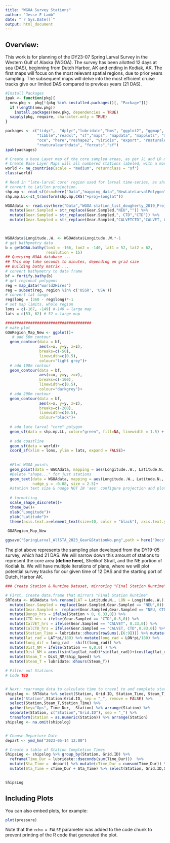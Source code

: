 ```yaml
---
title: "WGOA Survey Stations"
author: "Jesse F Lamb"
date: "`r Sys.Date()`"
output: html_document
---
```


## Overview:

This work is for planning of the DY23-07 Spring Larval Survey in the Western Gulf of Alaska (WGOA).  The survey has been allotted 12 days at sea (DAS), beginning from Dutch Harbor, AK and ending in Kodiak, AK.  The first maps will focus on the most relevant spatial regions, due to prior years sampling.  The subsequent maps will delve into the most efficient cruise tracks give our limited DAS compared to previous years (21 DAS).  
```r
#Install Packages
ipak <- function(pkg){
  new.pkg <- pkg[!(pkg %in% installed.packages()[, "Package"])]
  if (length(new.pkg)) 
    install.packages(new.pkg, dependencies = TRUE)
  sapply(pkg, require, character.only = TRUE)
}

packages <- c("tidyr",  "dplyr","lubridate","hms", "ggplot2", "ggmap", "lattice", "stringr", "data.table",  
              "tibble","readxl", "sf","maps", "mapdata", "mapplots", "mapview", "marmap", "Cairo", "ncdf4",
              "oce", "here","reshape2", "viridis", "export", "rnaturalearth", 
              "rnaturalearthdata", "forcats","sf")
ipak(packages) 

# Create a base Layer map of the core sampled areas, as per JL and LR meeting on 2023-02-16
# Create Base Layer Maps will all numbered stations labeled, with a more focused region (not whole WGOA)
world <- ne_countries(scale = "medium", returnclass = "sf")
class(world)

# Read in "late-larval core" region used for larval time-series, as shapefile:
# convert to Lat/lon projection.
shp.mp <- read_sf(dsn=here("Data","mapping_data","NewLateLarvalPolygon"),layer="Survey_poly")
shp.mp.LL<-st_transform(shp.mp,CRS("+proj=longlat"))

WGOAdata <- read.csv(here("Data","WGOA station_list_dougherty_2019_ProjInstrutions.csv")) %>% 
  mutate(Gear.Sampled = str_replace(Gear.Sampled,"NEU","")) %>% 
  mutate(Gear.Sampled = str_replace(Gear.Sampled,", CTD","CTD")) %>% 
  mutate(Gear.Sampled = str_replace(Gear.Sampled,"CALVETCTD","CALVET, CTD")) 


  
WGOAdata$Longitude..W. <- WGOAdata$Longitude..W.*-1
# get bathymetry data
b = getNOAA.bathy(lon1 = -166, lon2 = -140, lat1 = 52, lat2 = 62, 
                  resolution = 15)
## Querying NOAA database ...
## This may take seconds to minutes, depending on grid size
## Building bathy matrix ...
# convert bathymetry to data frame
bf = fortify.bathy(b)
# get regional polygons
reg = map_data("world2Hires")
reg = subset(reg, region %in% c('USSR', 'USA'))
# convert lat longs
reg$long = (360 - reg$long)*-1
# set map limits, whole region
lons = c(-167, -149) #-140 = large map
lats = c(53, 62) # 52 = large map

######################################
# make plot
GOARegion_Map_New <- ggplot()+
   # add 50m contour
  geom_contour(data = bf, 
               aes(x=x, y=y, z=z),
               breaks=c(-50),
               linewidth=c(0.5),
               colour="light grey")+
  # add 100m contour
  geom_contour(data = bf, 
               aes(x=x, y=y, z=z),
               breaks=c(-100),
               linewidth=c(0.5),
               colour="darkgrey")+
  # add 200m contour
  geom_contour(data = bf, 
               aes(x=x, y=y, z=z),
               breaks=c(-200),
               linewidth=c(0.5),
               colour="black")+
  
  # add late larval "core" polygon
  geom_sf(data = shp.mp.LL, color="green", fill=NA, linewidth = 1.5) +
  
  # add coastline
  geom_sf(data = world)+
  coord_sf(xlim = lons, ylim = lats, expand = FALSE)+
  
  
  #Plot WGOA points
  geom_point(data = WGOAdata, mapping = aes(Longitude..W., Latitude.N., shape = Gear.Sampled), size = 1)+ 
  #Delete "shape..." for just stations
  geom_text(data = WGOAdata, mapping = aes(Longitude..W., Latitude.N., label = Station ), 
            nudge_y = -0.08, size = 2.5)+ 
  #station text size & nudge NOT IN 'aes' configure projection and plot domain coord_map(xlim = lons, ylim = lats)+
  
  # formatting
  scale_shape_discrete()+ 
  theme_bw()+
  xlab("Longitude")+
  ylab("Latitude")+
  theme(axis.text.x=element_text(size=10, color = "black"), axis.text.y = element_text(size=10, color = "black")) 
  
 GOARegion_Map_New

ggsave("SpringLarval_AllSTA_2023_Gear&StationNo.png",path = here("Docs"), height = 8.5, width = 11, units = "in")

```

The plot above represents the sampling plan developed from the DY19-05 survey, which had 21 DAS.  We will narrow down this amount of stations to represent the core area (**define here**), Shelikof Strait, and the NE portion of Kodiak Is.  We will have multiple iterations of plans, where we will plot potential survey tracks for our given time of 12 DAS and the starting port of Dutch, Harbor AK.    


```r
### Create Station & Runtime Dataset, mirroring "Final Station Runtime" Spreadsheets

# First, Create data.frame that mirrors "Final Station Runtime"
SRTdata <- WGOAdata %>% rename(LAT = Latitude.N., LON = Longitude..W.) %>% 
  mutate(Gear.Sampled = replace(Gear.Sampled,Gear.Sampled == "NEU",0)) %>% 
  mutate(Gear.Sampled =  replace(Gear.Sampled,Gear.Sampled == "NEU, CTD","CTD")) %>%  
  mutate(Bongo_hrs = ifelse(Station > 0, 0.33,0)) %>% 
  mutate(CTD_hrs = ifelse(Gear.Sampled == "CTD",0.5,0)) %>% 
  mutate(CalVET_hrs = ifelse(Gear.Sampled == "CALVET", 0.33,0)) %>% 
  mutate(CalCTD_hrs = ifelse(Gear.Sampled == "CALVET, CTD",0.83,0)) %>% 
  mutate(Station_Time = lubridate::dhours(rowSums(.[6:9]))) %>% mutate(Ship_Speed = 12) %>% 
  mutate(lat_rad = LAT*pi/180) %>% mutate(long_rad = LON*pi/180) %>% 
  mutate(long_dif = long_rad - shift(long_rad)) %>% 
  mutate(Dist_NM = ifelse(Station == 0,0,0) ) %>% 
  mutate(Dist_NM = acos((sin(lag(lat_rad))*sin(lat_rad))+(cos(lag(lat_rad))*cos(lat_rad)*cos(long_dif)))/(pi/180)*60) %>%  
  mutate(Steam_T = Dist_NM/Ship_Speed) %>% 
  mutate(Steam_T = lubridate::dhours(Steam_T))

# Filter out Stations 
# Code TBD


# Next: rearrange data to calculate time to travel to and complete station operations
shipslog <- SRTdata %>% select(Station, Grid.ID, Station_Time, Steam_T) %>% 
  unite("Station",Station:Grid.ID, sep = "_", remove = FALSE) %>% 
  select(Station,Steam_T,Station_Time) %>% 
  gather(key="Ops", Time_Dur, -Station) %>% arrange(Station) %>% 
  separate(Station, c("Station","Grid.ID"), sep = "_") %>% 
  transform(Station = as.numeric(Station)) %>% arrange(Station) 
shipslog <- na.omit(shipslog)


# Choose Departure Date
depart <- ymd_hm("2023-05-14 12:00")

# Create a table of Station Completion Times 
ShipsLog <- shipslog %>% group_by(Station, Grid.ID) %>% 
  reframe(Time_Dur = lubridate::dseconds(sum(Time_Dur)))  %>% 
  mutate(Sta_Time =  depart) %>% mutate(cTime_Dur = cumsum(Time_Dur)) %>%
  mutate(Sta_Time = cTime_Dur + Sta_Time) %>% select(Station, Grid.ID,Sta_Time)
                                          

ShipsLog

```

## Including Plots

You can also embed plots, for example:

```r
plot(pressure)
```

Note that the `echo = FALSE` parameter was added to the code chunk to prevent printing of the R code that generated the plot.
